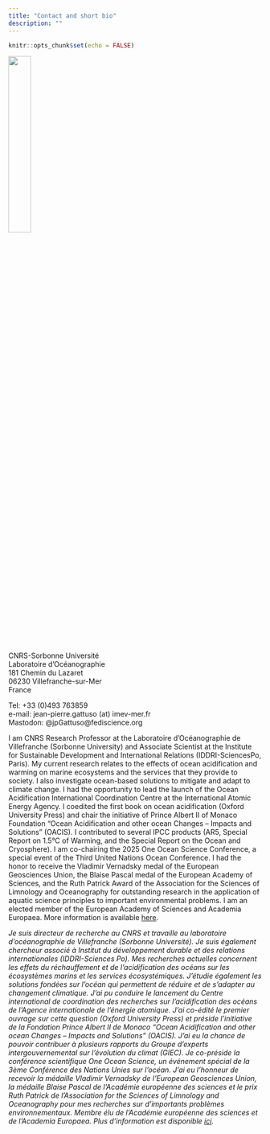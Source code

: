 ```yaml
---
title: "Contact and short bio"
description: ""
---
```


```r
knitr::opts_chunk$set(echo = FALSE)
```

![](images/2019-10_France2_small.JPG){width=30%}

CNRS-Sorbonne Université<br>
Laboratoire d'Océanographie<br>
181 Chemin du Lazaret<br>
06230 Villefranche-sur-Mer<br>
France<br>

Tel: +33 (0)493 763859<br>
e-mail: jean-pierre.gattuso (at) imev-mer.fr<br>
Mastodon: @jpGattuso@fediscience.org

I am CNRS Research Professor at the Laboratoire d'Océanographie de Villefranche (Sorbonne University) and Associate Scientist at the Institute for Sustainable Development and International Relations (IDDRI-SciencesPo, Paris). My current research relates to the effects of ocean acidification and warming on marine ecosystems and the services that they provide to society. I also investigate ocean-based solutions to mitigate and adapt to climate change. I had the opportunity to lead the launch of the Ocean Acidification International Coordination Centre at the International Atomic Energy Agency. I coedited the first book on ocean acidification (Oxford University Press) and chair the initiative of Prince Albert II of Monaco Foundation "Ocean Acidification and other ocean Changes – Impacts and Solutions" (OACIS). I contributed to several IPCC products (AR5, Special Report on 1.5°C of Warming, and the Special Report on the Ocean and Cryosphere). I am co-chairing the 2025 One Ocean Science Conference, a special event of the Third United Nations Ocean Conference. I had the honor to receive the Vladimir Vernadsky medal of the European Geosciences Union, the Blaise Pascal medal of the European Academy of Sciences, and the Ruth Patrick Award of the Association for the Sciences of Limnology and Oceanography for outstanding research in the application of aquatic science principles to important environmental problems. I am an elected member of the European Academy of Sciences and Academia Europaea. More information is available [here](cv.html).

_Je suis directeur de recherche au CNRS et travaille au laboratoire d'océanographie de Villefranche (Sorbonne Université). Je suis également chercheur associé à Institut du développement durable et des relations internationales (IDDRI-Sciences Po). Mes recherches actuelles concernent les effets du réchauffement et de l'acidification des océans sur les écosystèmes marins et les services écosystémiques. J'étudie également les solutions fondées sur l’océan qui permettent de réduire et de s’adapter au changement climatique. J'ai pu conduire le lancement du Centre international de coordination des recherches sur l'acidification des océans de l’Agence internationale de l’énergie atomique. J'ai co-édité le premier ouvrage sur cette question (Oxford University Press) et préside l’initiative de la Fondation Prince Albert II de Monaco "Ocean Acidification and other ocean Changes – Impacts and Solutions" (OACIS). J'ai eu la chance de pouvoir contribuer à plusieurs rapports du Groupe d’experts intergouvernemental sur l’évolution du climat (GIEC). Je co-préside la conférence scientifique One Ocean Science, un événement spécial de la 3ème Conférence des Nations Unies sur l'océan. J'ai eu l'honneur de recevoir la médaille Vladimir Vernadsky de l’European Geosciences Union, la médaille Blaise Pascal de l'Académie européenne des sciences et le prix Ruth Patrick de l’Association for the Sciences of Limnology and Oceanography pour mes recherches sur d'importants problèmes environnementaux. Membre élu de l’Académie européenne des sciences et de l’Academia Europaea. Plus d’information est disponible [ici](cv.html)._

